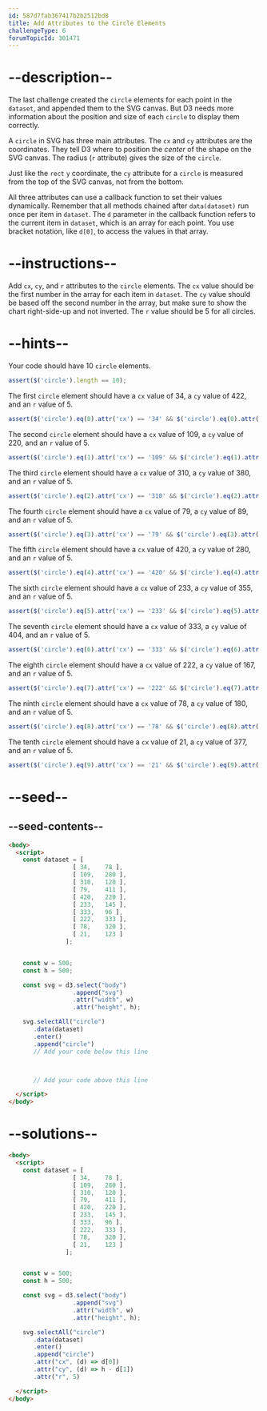```yaml
---
id: 587d7fab367417b2b2512bd8
title: Add Attributes to the Circle Elements
challengeType: 6
forumTopicId: 301471
---
```


# --description--

The last challenge created the `circle` elements for each point in the `dataset`, and appended them to the SVG canvas. But D3 needs more information about the position and size of each `circle` to display them correctly.

A `circle` in SVG has three main attributes. The `cx` and `cy` attributes are the coordinates. They tell D3 where to position the *center* of the shape on the SVG canvas. The radius (`r` attribute) gives the size of the `circle`.

Just like the `rect` `y` coordinate, the `cy` attribute for a `circle` is measured from the top of the SVG canvas, not from the bottom.

All three attributes can use a callback function to set their values dynamically. Remember that all methods chained after `data(dataset)` run once per item in `dataset`. The `d` parameter in the callback function refers to the current item in `dataset`, which is an array for each point. You use bracket notation, like `d[0]`, to access the values in that array.

# --instructions--

Add `cx`, `cy`, and `r` attributes to the `circle` elements. The `cx` value should be the first number in the array for each item in `dataset`. The `cy` value should be based off the second number in the array, but make sure to show the chart right-side-up and not inverted. The `r` value should be 5 for all circles.

# --hints--

Your code should have 10 `circle` elements.

```js
assert($('circle').length == 10);
```

The first `circle` element should have a `cx` value of 34, a `cy` value of 422, and an `r` value of 5.

```js
assert($('circle').eq(0).attr('cx') == '34' && $('circle').eq(0).attr('cy') == '422' && $('circle').eq(0).attr('r') == '5');
```

The second `circle` element should have a `cx` value of 109, a `cy` value of 220, and an `r` value of 5.

```js
assert($('circle').eq(1).attr('cx') == '109' && $('circle').eq(1).attr('cy') == '220' && $('circle').eq(1).attr('r') == '5');
```

The third `circle` element should have a `cx` value of 310, a `cy` value of 380, and an `r` value of 5.

```js
assert($('circle').eq(2).attr('cx') == '310' && $('circle').eq(2).attr('cy') == '380' && $('circle').eq(2).attr('r') == '5');
```

The fourth `circle` element should have a `cx` value of 79, a `cy` value of 89, and an `r` value of 5.

```js
assert($('circle').eq(3).attr('cx') == '79' && $('circle').eq(3).attr('cy') == '89' && $('circle').eq(3).attr('r') == '5');
```

The fifth `circle` element should have a `cx` value of 420, a `cy` value of 280, and an `r` value of 5.

```js
assert($('circle').eq(4).attr('cx') == '420' && $('circle').eq(4).attr('cy') == '280' && $('circle').eq(4).attr('r') == '5');
```

The sixth `circle` element should have a `cx` value of 233, a `cy` value of 355, and an `r` value of 5.

```js
assert($('circle').eq(5).attr('cx') == '233' && $('circle').eq(5).attr('cy') == '355' && $('circle').eq(5).attr('r') == '5');
```

The seventh `circle` element should have a `cx` value of 333, a `cy` value of 404, and an `r` value of 5.

```js
assert($('circle').eq(6).attr('cx') == '333' && $('circle').eq(6).attr('cy') == '404' && $('circle').eq(6).attr('r') == '5');
```

The eighth `circle` element should have a `cx` value of 222, a `cy` value of 167, and an `r` value of 5.

```js
assert($('circle').eq(7).attr('cx') == '222' && $('circle').eq(7).attr('cy') == '167' && $('circle').eq(7).attr('r') == '5');
```

The ninth `circle` element should have a `cx` value of 78, a `cy` value of 180, and an `r` value of 5.

```js
assert($('circle').eq(8).attr('cx') == '78' && $('circle').eq(8).attr('cy') == '180' && $('circle').eq(8).attr('r') == '5');
```

The tenth `circle` element should have a `cx` value of 21, a `cy` value of 377, and an `r` value of 5.

```js
assert($('circle').eq(9).attr('cx') == '21' && $('circle').eq(9).attr('cy') == '377' && $('circle').eq(9).attr('r') == '5');
```

# --seed--

## --seed-contents--

```html
<body>
  <script>
    const dataset = [
                  [ 34,    78 ],
                  [ 109,   280 ],
                  [ 310,   120 ],
                  [ 79,    411 ],
                  [ 420,   220 ],
                  [ 233,   145 ],
                  [ 333,   96 ],
                  [ 222,   333 ],
                  [ 78,    320 ],
                  [ 21,    123 ]
                ];


    const w = 500;
    const h = 500;

    const svg = d3.select("body")
                  .append("svg")
                  .attr("width", w)
                  .attr("height", h);

    svg.selectAll("circle")
       .data(dataset)
       .enter()
       .append("circle")
       // Add your code below this line



       // Add your code above this line

  </script>
</body>
```

# --solutions--

```html
<body>
  <script>
    const dataset = [
                  [ 34,    78 ],
                  [ 109,   280 ],
                  [ 310,   120 ],
                  [ 79,    411 ],
                  [ 420,   220 ],
                  [ 233,   145 ],
                  [ 333,   96 ],
                  [ 222,   333 ],
                  [ 78,    320 ],
                  [ 21,    123 ]
                ];


    const w = 500;
    const h = 500;

    const svg = d3.select("body")
                  .append("svg")
                  .attr("width", w)
                  .attr("height", h);

    svg.selectAll("circle")
       .data(dataset)
       .enter()
       .append("circle")
       .attr("cx", (d) => d[0])
       .attr("cy", (d) => h - d[1])
       .attr("r", 5)

  </script>
</body>
```
